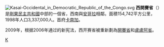 [[File:Kasai-Occidental_in_Democratic_Republic_of_the_Congo.svg|right]] 
'''西開賽省'''（{{lang-fr|Kasaï-Occidental}}）是[[剛果民主共和國|剛果民主共和國]]中部的一個省，西南與[[安哥拉|安哥拉]]相鄰。面積154,742平方公里，1998年人口3,337,000人。首府[[卡南加|卡南加]]。

2009年，根据2006年通过的新宪法，西开赛省被重新劃為[[開賽省|開賽省]]和[[盧盧阿省|盧盧阿省]]。

{{DRCongo-geo-stub}}
{{coord|display=title}}
{{RDC}}
[[Category:刚果民主共和国行政区划|K]]